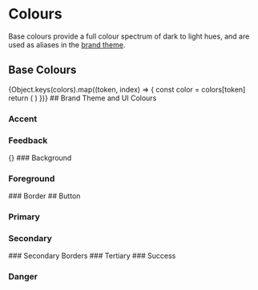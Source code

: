 
<Meta title="Colours" />

# Colours

Base colours provide a full colour spectrum of dark to light hues, and are used as aliases in the [brand theme](#brand-theme-and-ui-colours).

## Base Colours

<ColorPalette>
  {Object.keys(colors).map((token, index) => {
    const color = colors[token]
    return (
      <ColorItem key={index} index={index} title={`${token}`} colors={color} />
    )
  })}
</ColorPalette>
## Brand Theme and UI Colours

### Accent

<ColorWrapper darkMode={true} colorPalette={aliasColors.accent} />

### Feedback

<ColorPalette>
{<ColorItem
  key={0}
  index={0}
  title={'feedback'}
  colors={aliasColors.feedback}
/>}

</ColorPalette>
### Background
<ColorWrapper darkMode={true} colorPalette={aliasColors.background} />

### Foreground

<ColorWrapper darkMode={true} colorPalette={aliasColors.foreground} />
### Border

<ColorWrapper darkMode={true} colorPalette={aliasColors.border} />
## Button

### Primary

<ColorWrapper darkMode={true} colorPalette={aliasColors.button.primary} />

### Secondary

<ColorWrapper darkMode={true} colorPalette={aliasColors.button.secondary} />
### Secondary Borders
<ColorWrapper
  darkMode={true}
  colorPalette={aliasColors.button.secondary.border}
/>
### Tertiary
<ColorWrapper darkMode={true} colorPalette={aliasColors.button.tertiary} />
### Success
<ColorWrapper darkMode={false} colorPalette={aliasColors.button.success} />

### Danger

<ColorWrapper darkMode={false} colorPalette={aliasColors.button.danger} />

